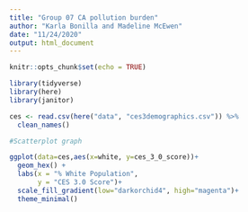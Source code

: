 ```yaml
---
title: "Group 07 CA pollution burden"
author: "Karla Bonilla and Madeline McEwen"
date: "11/24/2020"
output: html_document
---
```


```r
knitr::opts_chunk$set(echo = TRUE)
```

```r
library(tidyverse)
library(here)
library(janitor)
```

```r
ces <- read.csv(here("data", "ces3demographics.csv")) %>%
  clean_names()

```

```r
#Scatterplot graph

ggplot(data=ces,aes(x=white, y=ces_3_0_score))+
  geom_hex() +
  labs(x = "% White Population",
       y = "CES 3.0 Score")+
  scale_fill_gradient(low="darkorchid4", high="magenta")+
  theme_minimal()
```







